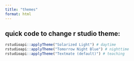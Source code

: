 ```yaml
---
title: "themes"
format: html
---
```


## quick code to change r studio theme:

```r
rstudioapi::applyTheme("Solarized Light") # daytime
rstudioapi::applyTheme("Tomorrow Night Blue") # nighttime
rstudioapi::applyTheme("Textmate (default)") # teaching
```

